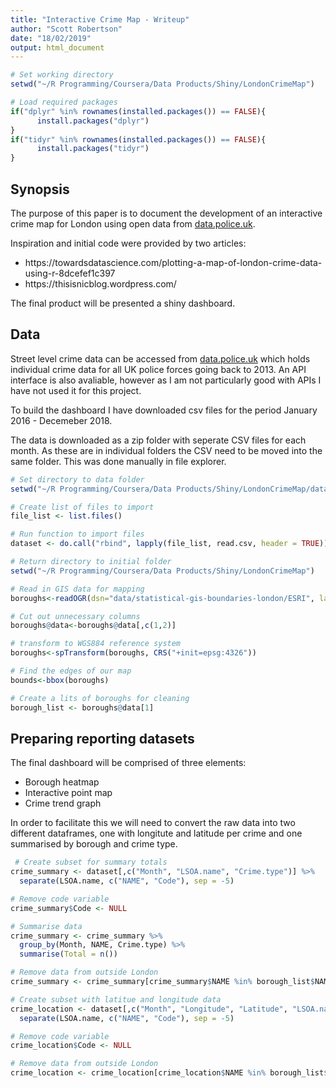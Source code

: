 ```yaml
---
title: "Interactive Crime Map - Writeup"
author: "Scott Robertson"
date: "18/02/2019"
output: html_document
---
```


```r
# Set working directory
setwd("~/R Programming/Coursera/Data Products/Shiny/LondonCrimeMap")

# Load required packages
if("dplyr" %in% rownames(installed.packages()) == FALSE){
      install.packages("dplyr")
}
if("tidyr" %in% rownames(installed.packages()) == FALSE){
      install.packages("tidyr")
}
```

## Synopsis

The purpose of this paper is to document the development of an interactive crime map for London using open data from [data.police.uk](https://data.police.uk).

Inspiration and initial code were provided by two articles:

- https://towardsdatascience.com/plotting-a-map-of-london-crime-data-using-r-8dcefef1c397
- https://thisisnicblog.wordpress.com/

The final product will be presented a shiny dashboard.


## Data

Street level crime data can be accessed from [data.police.uk](https://data.police.uk) which holds individual crime data for all UK police forces going back to 2013. An API interface is also avaliable, however as I am not particularly good with APIs I have not used it for this project.

To build the dashboard I have downloaded csv files for the period January 2016 - Decemeber 2018. 

The data is downloaded as a zip folder with seperate CSV files for each month. As these are in individual folders the CSV need to be moved into the same folder. This was done manually in file explorer.

```r
# Set directory to data folder 
setwd("~/R Programming/Coursera/Data Products/Shiny/LondonCrimeMap/data/MPS 2014-18")

# Create list of files to import
file_list <- list.files()

# Run function to import files
dataset <- do.call("rbind", lapply(file_list, read.csv, header = TRUE))

# Return directory to initial folder
setwd("~/R Programming/Coursera/Data Products/Shiny/LondonCrimeMap")

# Read in GIS data for mapping
boroughs<-readOGR(dsn="data/statistical-gis-boundaries-london/ESRI", layer="London_Borough_Excluding_MHW")

# Cut out unnecessary columns
boroughs@data<-boroughs@data[,c(1,2)]

# transform to WGS884 reference system 
boroughs<-spTransform(boroughs, CRS("+init=epsg:4326"))

# Find the edges of our map
bounds<-bbox(boroughs)

# Create a lits of boroughs for cleaning
borough_list <- boroughs@data[1]
```

## Preparing reporting datasets

The final dashboard will be comprised of three elements:

- Borough heatmap
- Interactive point map
- Crime trend graph

In order to facilitate this we will need to convert the raw data into two different dataframes, one with longitute and latitude per crime and one summarised by borough and crime type.

```r
 # Create subset for summary totals
crime_summary <- dataset[,c("Month", "LSOA.name", "Crime.type")] %>% 
  separate(LSOA.name, c("NAME", "Code"), sep = -5)

# Remove code variable
crime_summary$Code <- NULL

# Summarise data
crime_summary <- crime_summary %>%
  group_by(Month, NAME, Crime.type) %>%
  summarise(Total = n())

# Remove data from outside London
crime_summary <- crime_summary[crime_summary$NAME %in% borough_list$NAME,]

```


```r
# Create subset with latitue and longitude data
crime_location <- dataset[,c("Month", "Longitude", "Latitude", "LSOA.name", "Crime.type", "Last.outcome.category")] %>% 
  separate(LSOA.name, c("NAME", "Code"), sep = -5)

# Remove code variable
crime_location$Code <- NULL

# Remove data from outside London
crime_location <- crime_location[crime_location$NAME %in% borough_list$NAME,]

```

